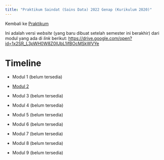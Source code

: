 ```yaml
---
title: "Praktikum Saindat (Sains Data) 2022 Genap (Kurikulum 2020)"
---
```


Kembali ke [Praktikum](../../../../praktikum.qmd)

Ini adalah versi *website* (yang baru dibuat setelah semester ini berakhir) dari modul yang ada di *link* berikut: <https://drive.google.com/open?id=1x2SR_L3pWH0W8Z0IUbL1ifBOcMSkWVYe>

# Timeline

- Modul 1 (belum tersedia)

- [Modul 2](./modul2.ipynb)

- Modul 3 (belum tersedia)

- Modul 4 (belum tersedia)

- Modul 5 (belum tersedia)

- Modul 6 (belum tersedia)

- Modul 7 (belum tersedia)

- Modul 8 (belum tersedia)

- Modul 9 (belum tersedia)
